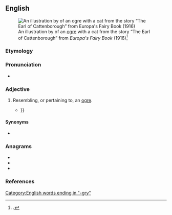 ==English==
{{was wotd|2016|May|18}}
[[File:Illustration at page 96 in Europa's Fairy Book.png|thumb|An illustration by {{w|John D. Batten}} of an [[ogre]] with a cat from the story “The Earl of Cattenborough” from ''Europa's Fairy Book'' (1916)<ref>{{cite-book|author=Joseph Jacobs|authorlink=Joseph Jacobs|title=Europa's Fairy Book|location=New York, N.Y.; London|publisher={{w|G. P. Putnam's Sons}}|year=1916|oclc=2556331|page=96}}.</ref>]]

===Etymology===
{{suffix|ogre|y|lang=en}}

===Pronunciation===
* {{a|RP}} {{IPA|/ˈəʊɡɹi/|lang=en}}

===Adjective===
{{en-adj}}

# {{label|en|nonce word}} Resembling, or pertaining to, an [[ogre]].
#* {{quote-book|author=James Joyce|authorlink=James Joyce|title={{w|Finnegans Wake|Finnegans Wake}}|location=London|publisher={{w|Faber and Faber}}|date=4 May 1939|oclc=797415847|passage=Opvarts and at ham, or this '''ogry''' Osler will oxmaul us all {{...}}}}

====Synonyms====
* {{l|en|ogrish}}

===Anagrams===
* {{l|en|gory}}
* {{l|en|gyro}}
* {{l|en|orgy}}

===References===
<references />

[[Category:English words ending in "-gry"]]